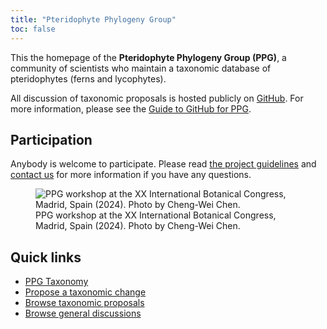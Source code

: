 ```yaml
---
title: "Pteridophyte Phylogeny Group"
toc: false
---
```


This the homepage of the **Pteridophyte Phylogeny Group (PPG)**, a community of scientists who maintain a taxonomic database of pteridophytes (ferns and lycophytes).

All discussion of taxonomic proposals is hosted publicly on [GitHub](https://github.com/pteridogroup/ppg/). For more information, please see the [Guide to GitHub for PPG](github.qmd).

## Participation

Anybody is welcome to participate. Please read [the project guidelines](guidelines.qmd) and [contact us](guidelines.qmd#coordinating-committee) for more information if you have any questions.

![PPG workshop at the XX International Botanical Congress, Madrid, Spain (2024). Photo by Cheng-Wei Chen.](images/ibc.png)

## Quick links

- [PPG Taxonomy](ppg.qmd)
- [Propose a taxonomic change](https://github.com/pteridogroup/ppg/issues/new?assignees=&labels=taxonomic+proposal&template=taxonomic-proposal.yml)
- [Browse taxonomic proposals](https://github.com/pteridogroup/ppg/issues)
- [Browse general discussions](https://github.com/pteridogroup/ppg/discussions)
